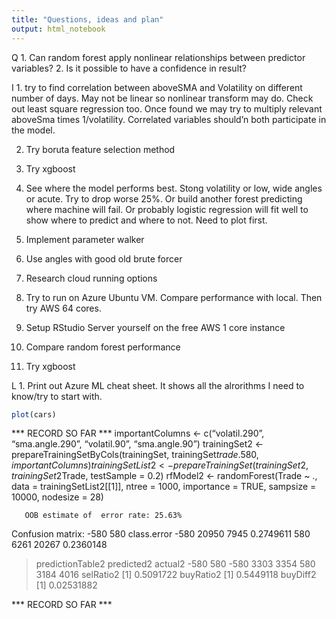 ```yaml
---
title: "Questions, ideas and plan"
output: html_notebook
---
```


Q
1. Can random forest apply nonlinear relationships between predictor variables?
2. Is it possible to have a confidence in result?

I
1. try to find correlation between aboveSMA and Volatility on different number of days. May not be linear so nonlinear transform may do. Check out least square regression too. Once found we may try to multiply relevant aboveSma times 1/volatility. Correlated variables should'n both participate in the model.

2. Try boruta feature selection method

3. Try xgboost

4. See where the model performs best. Stong volatility or low, wide angles or acute. Try to drop worse 25%. Or build another forest predicting where machine will fail. Or probably logistic regression will fit well to show where to predict and where to not. Need to plot first.

5. Implement parameter walker

6. Use angles with good old brute forcer

7. Research cloud running options

8. Try to run on Azure Ubuntu VM. Compare performance with local. Then try AWS 64 cores.
9. Setup RStudio Server yourself on the free AWS 1 core instance
10. Compare random forest performance
11. Try xgboost

L
1. Print out Azure ML cheat sheet. It shows all the alrorithms I need to know/try to start with.


```r
plot(cars)
```

*** RECORD SO FAR ***
importantColumns <- c("volatil.290", "sma.angle.290", "volatil.90", "sma.angle.90")
trainingSet2 <- prepareTrainingSetByCols(trainingSet, trainingSet$trade.580, importantColumns)
trainingSetList2 <- prepareTrainingSet(trainingSet2, trainingSet2$Trade, testSample = 0.2)
rfModel2 <- randomForest(Trade ~ ., data = trainingSetList2[[1]], ntree = 1000, importance = TRUE, sampsize = 10000, nodesize = 28)

       OOB estimate of  error rate: 25.63%
Confusion matrix:
      -580   580 class.error
-580 20950  7945   0.2749611
580   6261 20267   0.2360148

> predictionTable2
       predicted2
actual2 -580  580
   -580 3303 3354
   580  3184 4016
> selRatio2
[1] 0.5091722
> buyRatio2
[1] 0.5449118
> buyDiff2
[1] 0.02531882

*** RECORD SO FAR ***
